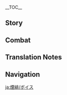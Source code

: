{{CharacterTabs}}
{{LanguageTabs}}
__TOC__
==Story==
{{VO/Story
|character           = Yanfei
|language            = ja
|name                = 煙緋

<!-- Hello -->
|vo_01_01_title      = 初めまして…
|vo_01_01_subtitle   = Hello
|vo_01_01_file       = VO_{language}{character} Hello.ogg
|vo_01_01_tx         = 私は煙緋、璃月港の法律家の頂点に立つ者だ。商事紛争、民事調停、刑事手続とあらゆる分野に精通している。私が担当すれば、解決できない案件などないぞ！私の連絡先は…どこに書こうか？紙切れではすぐに失くしてしまいそうだし、手に書けば消えてしまうかもしれない…おっ！お前の隣にいるちびっ子の服がちょうど良さそうだ。
|vo_01_01_rm         = Watashi wa Enhi. Riiywe-kou no houritsuka no chouten ni tatsu mono da. Shouji funsou, minjichoutei, keiji tetsudzuki to arayuru bun'ya ni seitsuu shite iru. Watashi ga tantou sureba, kaiketsu dekinai anken nado nai zo! Watashi no renrakusaki wa... Doko ni kakou ka? Kamikire de wa sugu ni nakushite shimaisou dashi, te ni kakeba kiete shimau ka mo shirenai... O'! Omae no tonari ni iru chibikko no fuku ga choudo yosasou da.

<!-- Chats -->
|vo_02_01_title      = 世間話・法律
|vo_02_01_subtitle   = Chat: The Law
|vo_02_01_file       = VO_{language}{character} Chat - The Law.ogg
|vo_02_01_tx         = 法は制約であり、道具でもある。<br>しっかりと頭に入れておけ！もし忘れたら、もう一回教えてやらなくもない。
|vo_02_01_rm         = Hou wa seiyaku de ari, dougu de mo aru.<br>Shikkari to atama ni irete oke! Moshi wasuretara, mou ikkai oshiete yaranaku mo nai.
|vo_02_02_title      = 世間話・仕事
|vo_02_02_subtitle   = Chat: Work
|vo_02_02_file       = VO_{language}{character} Chat - Work.ogg
|vo_02_02_tx         = 法と人の情は、時に衝突し、時に通じ合う。それぞれの利害を天秤にかけるのは、実に難しいことだ…
|vo_02_02_rm         = Hou to hito no jou wa, toki ni shoutotsu shi, toki ni tsuujiau. Sorezore no rigai wo tenbin ni kakeru no wa, jitsu ni muzukashii koto da...
|vo_02_03_title      = 世間話・読書
|vo_02_03_subtitle   = Chat: Reading
|vo_02_03_file       = VO_{language}{character} Chat - Reading.ogg
|vo_02_03_tx         = ふむ、こう言った事例もあるのか…かくも世は広大で、奇事に溢れるかな。
|vo_02_03_rm         = Fumu, kou itta jirei mo aru no ka... Kakumo yo wa koudai de, kiji ni afureru ka na.

<!-- Weather -->
|vo_03_01_title      = 雨の日…
|vo_03_01_subtitle   = When It Rains
|vo_03_01_file       = VO_{language}{character} When It Rains.ogg
|vo_03_01_tx         = また雨か！岩王帝君様、どうか御慈悲を。壁一面の法典が湿気ってしまう…
|vo_03_01_rm         = Mata ame ka! Gan'ou Teikun-sama, dou ka gojihi wo. Kabe ichimen no houten ga shikkette shimau...
|vo_03_02_title      = 雪の日…
|vo_03_02_subtitle   = When It Snows
|vo_03_02_file       = VO_{language}{character} When It Snows.ogg
|vo_03_02_tx         = はぁ…なんて最悪な天気なんだ…ひ、冷えるな…ハ、ハックション…
|vo_03_02_rm         = Haa... Nante saiaku-na tenki nan da... Hi, hieru-na... Ha, hakkushon...
|vo_03_03_title      = 晴れの日…
|vo_03_03_subtitle   = When the Sun Is Out
|vo_03_03_file       = VO_{language}{character} When the Sun Is Out.ogg
|vo_03_03_tx         = 天気の良いうちに条文でも暗記するか。えーっと、『璃月商典』第27章第6条第1項は…何だったか…この私が忘れるなんて…いかん、しっかりしないと…
|vo_03_03_rm         = Tenki no ii uchi ni joubun de mo anki suru ka. Eetto, "Riiywe Shouten" dai-nijuu-nana-shou dai-roku-jou dai-ikkou wa... Nan datta ka... Kono watashi ga wasureru nante... Ikan, shikkari shinai to...

<!-- Greetings -->
|vo_04_01_title      = おはよう…
|vo_04_01_subtitle   = Good Morning
|vo_04_01_file       = VO_{language}{character} Good Morning.ogg
|vo_04_01_tx         = 朝は債務に関する案件で外へ行き、それから午前中のうちに先週相談しに来た顧客へ返事をして…さて！勤務開始だ！
|vo_04_01_rm         = Asa wa saimu ni kansuru anken de soto he yuki, sore kara gozenchuu no uchi ni senshuu soudanshi ni kita kokyaku he henji wo shite... Sate! Kinmu kaishi da!
|vo_04_02_title      = こんにちは…
|vo_04_02_subtitle   = Good Afternoon
|vo_04_02_file       = VO_{language}{character} Good Afternoon.ogg
|vo_04_02_tx         = はぁ…少し眠いな…よし、討論でもして目を覚まそう！議題は「北国銀行の開設によって、璃月経済への影響は利と害どちらが大きいか」…うむ、これにしよう。どちらの立場で論ずるかは、お前が選ぶといい。
|vo_04_02_rm         = Haa... Sukoshi nemui na... Yoshi, touran de mo shite me wo samasou! Gidai wa "Kitakuni Ginkou no kaisetsu ni yotte, Riiywe keizai he no eikyou wa ri to gai dochira ga ookii ka" ...Umu, kore ni shiyou. Dochira no tachiba de ronzuru ka wa, omae ga erabu to ii.
|vo_04_03_title      = こんばんは…
|vo_04_03_subtitle   = Good Evening
|vo_04_03_file       = VO_{language}{character} Good Evening.ogg
|vo_04_03_tx         = 夜市？うーん…家で書類の整理をしようと考えていたが、お前がそんなに行きたいのなら付き合ってやらなくもない。そうだ、お前に一ついいことを教えよう。一部の店の商品は、鮮度が落ちると売れなくなるものがある。鮮度が落ちることで損失を被るようなお店は、夜になると割引が効くようになるんだ。<br>値段交渉は私に任せてくれ、お釣りは…私の報酬ってことで、どうだろう？
|vo_04_03_rm         = Yoichi? Uun... Ie de shorui no seiri wo shiyou to kangaete ita ga, omae ga sonna ni ikitai no nara tsukiatte yaranaku mo nai. Sou da, omae ni hitotsu ii koto wo oshieyou. Ichibu no mise no shouhin wa, sendo ga ochiru to urenaku naru mono ga aru. Sendo ga ochiru koto de sonshitsu wo koumuru you-na omise wa, yoru ni naru to waribiki ga kiku you ni naru nda.<br>Nedan kousho wa watashi ni makasete kure, otsuri wa... Watashi no houshuu tte koto de, dou darou?
|vo_04_04_title      = おやすみ…
|vo_04_04_subtitle   = Good Night
|vo_04_04_file       = VO_{language}{character} Good Night.ogg
|vo_04_04_tx         = なかなか眠れない？なら、璃月の法律がどのように変遷してきたか、その歴史をお前に聞かせてやろう！私の友人でこれに20分以上耐えられた者はいな…えっ、もっと早く眠りたい？ならば、法典の暗唱がいい！明日になったら、何条まで聞いたか教えてもらうからね。じゃあ、始めるぞ…
|vo_04_04_rm         = Nakanaka nemurenai? Nara, Riiywe no houritsu ga dono you ni hensen shite kita ka, sono rekishi wo omae ni kikasete yarou! Watashi no yuujin de kore ni nijuubun ijou taerareta mono wa ina... E', motto hayaku nemuritai? Naraba, houten no anshou ga ii! Asu ni nattara, nanjou made kiita ka oshiete morau kara ne. Jaa, hajimeru zo...

<!-- About Character -->
|vo_05_01_title      = 煙緋自身について・威圧感
|vo_05_01_subtitle   = About {character}: Atmosphere
|vo_05_01_file       = VO_{language}{character} About {character} - Atmosphere.ogg
|vo_05_01_tx         = 私が書類を読んでいる時の威圧感が凄い？ほう…お前の目にはそのように映っているのか。それはあくまで仕事状態の私だ。私には2つの状態がある。1つが通常時、もう1つが仕事時だ。これをカチッと切り替えることで、仕事の効率が段違いに上がる。お前にはこういうのないのか？
|vo_05_01_rm         = Watashi ga shorui wo yonde iru toki no iatsukan ga sugoi? Hou... Omae no me ni wa sono you ni utsutte iru no ka. Sore wa aku made shigoto joutai no watashi da. Watashi ni wa futatsu no joutai ga aru. Hitotsu ga tsuujouji, mou hitotsu ga shigotoji da. Kore wo kachi' to kirikaeru koto de, shigoto no kouritsu ga danchigai ni agaru. Omae ni wa kou iu no nai no ka?
|vo_05_02_title      = 煙緋自身について・弱み
|vo_05_02_subtitle   = About {character}: Weakness
|vo_05_02_friendship = 4
|vo_05_02_file       = VO_{language}{character} About {character} - Weakness.ogg
|vo_05_02_tx         = 私は民事訴訟が一番苦手なんだ…離婚だの、親権だの…この類の訴訟は理性や論理では解決しづらい。当事者にはなるべく根気強く接しているが、話の通じない者もいる…はぁ、自分のことを「万事精通」と称してはいるが、私に万事を解決できるほどの力があるのなら、やはり皆には仲良く暮らしてもらいたい。そして、こういった案件が減ってほしいと思うよ。
|vo_05_02_rm         = Watashi wa minjisoshou ga ichiban nigate nanda... Rikon da no, shinken da no... Kono tagui no soshou wa risei ya ronri de wa kaiketsu shidzurai. Toujisha ni wa naru beku konki-dzuyoku sesshite iru ga, hanashi no tsuujinai mono mo iru... Haa, jibun no koto wo "banji seitsuu" to shou shite wa iru ga, watashi ni banji wo kaiketsu dekiru hodo no chikara ga aru no nara, yahari minna ni wa nakayoku kurashite moraitai. Soshite, kou itta anken ga hette hoshii to omou yo.

<!-- About Us -->
|vo_06_01_title      = 価格設定について…
|vo_06_01_subtitle   = About Us: Rates
|vo_06_01_file       = VO_{language}{character} About Us - Rates.ogg
|vo_06_01_tx         = 私をお前の顧問に？いいぞ、法律の解説は一条ごとに6000モラ、法律に関する意見を聞きたい場合は2時間につき18万モラ、商事案件は一案件につき最低71万モラからだ。詳しい見積りと歩合は状況による。どうだ？なかなかお得だろう？
|vo_06_01_rm         = Watashi wo omae no komon ni? Ii zo, houritsu no kaisetsu wa ichijou goto ni rokusen Mora, houritsu ni kansuru iken wo kikitai baai wa nijikan ni tsuki juuhachiman Mora, shouji anken wa ichi anken ni tsuki saitei nanajuuichiman Mora kara da. Kuwashii mitsumori to buai wa joukyou ni yoru. Dou da? Nakanaka otoku darou?
|vo_06_02_title      = 関係について…
|vo_06_02_subtitle   = About Us: Relationships
|vo_06_02_friendship = 6
|vo_06_02_file       = VO_{language}{character} About Us - Relationships.ogg
|vo_06_02_tx         = お前のように世界を旅する者は、面倒事によく巻き込まれるだろう。それを回避する最善の策が、法を知る者を同行させることだ。この煙緋、精通しているのは璃月の法律だけではないぞ…いや、確かにフォンテーヌの法はなかなかに難解だが、この明晰な頭脳をもってすれば熟知することも容易いこと！とにかく…とにかくだ！私が頼りになるのは絶対に間違いないからな！
|vo_06_02_rm         = Omae no you ni sekai wo tabi suru mono wa, mendougoto ni yoku makikomareru darou. Sore wo kaihi suru saizen no saku ga, hou wo shiru mono wo doukou saseru koto da. Kono Enhi, seitsuu shite iru no wa Riiywe no houritsu dake de wa nai zo... Iya, tashika ni Fonteenu no hou wa nakanaka ni nankai da ga, kono meiseki-na zunou wo motte sureba jukuchi suru koto mo tayasui koto! Tonikaku... Tonikaku da! Watashi ga tayori ni naru no wa zettai ni machigainai kara na!

<!-- Miscellaneous I -->
|vo_07_01_title      = 「神の目」について…
|vo_07_01_subtitle   = About the Vision
|vo_07_01_friendship = 4
|vo_07_01_file       = VO_{language}{character} About the Vision.ogg
|vo_07_01_tx         = 「神の目」は強い願望により生まれる。理想を抱く私がこれを持っているのも当然のこと。なぜなら私は&mdash;&mdash;皆が従順に、法律を遵守して欲しいと強く願っているからな！もし傍若無人に好き勝手するヤツがいたら、ふふん、法の裁きを受けさせてやろう！
|vo_07_01_rm         = "Kami no Me" wa tsuyoi ganbou ni yori umareru. Risou wo idaku watashi ga kore wo motte iru no mo touzen no koto. Naze nara watashi wa{{lmdash}} minna ga juujun ni, houritsu wo junshu shite hoshii to tsuyoku negatte iru kara na! Moshi boujakubujin ni suki katte suru yatsu ga itara, fufun, hou no sabaki wo ukesasete yarou!
|vo_07_02_title      = シェアしたいこと・竿秤
|vo_07_02_subtitle   = Something to Share: Balance
|vo_07_02_friendship = 4
|vo_07_02_file       = VO_{language}{character} Something to Share - Balance.ogg
|vo_07_02_tx         = この竿秤はお父様がくれた宝物で、万物の「価値」を量ることができるものだ。普段はモラを分銅代わりにしている。けど、これは「その物」の最初の価値しか量れない。例えば千年前、璃月の至るところに琉璃百合は咲いていた、そのため決して珍しい花ではなかった。その後、琉璃百合の数が減少していき、それにつれて値段も上がっていった…だが、この竿秤が示す「価値」は…変わらず「安い」まま。<br>つまるところ、この竿秤は多くの場合において役に立たない…何？量りたいものがあるのか？ああ…確かにそこのちびっ子を量ってみるのは面白そうだ。
|vo_07_02_rm         = Kono saobakari wa otou-sama ga kureta takaramono de, banbutsu no "kachi" wo hakaru koto ga dekiru no da. Fudan wa Mora wo bundou kawari ni shite iru. Kedo, kore wa "sono mono" no saisho no kachi shika hakarenai. Tatoeba sennen mae, Riiywe no itaru tokoro ni Ruri Yuri wa saite ita, sono tame kesshite mezurashii hana de wa nakatta. Sono ato, Ruri Yuri no suu ga genshou shite iki, sore ni tsurete nedan mo agatte itta... Da ga, kono saobakari ga shimesu "kachi" wa... Kawarazu "yasui" mama.<br>Tsumaru tokoro, kono saobakari wa ooku no baai ni oite yaku ni tatanai... Nani? Hakaritai mono ga aru no ka? Aa... Tashika ni soko no chibikko wo hakatte miru no wa omoshirosou da.
|vo_07_03_title      = シェアしたいこと・法律
|vo_07_03_subtitle   = Something to Share: The Rule of Law
|vo_07_03_friendship = 4
|vo_07_03_file       = VO_{language}{character} Something to Share - The Rule of Law.ogg
|vo_07_03_tx         = 私が編み出した技「炎食いの刑」は、古書『璃月会典律例集』に記されている「岩食いの刑」を基にしている。岩王帝君は契約の神、契約は約束とも言える。これが何を意味するかわかるか？ふふっ、璃月は古来より契約を重んじる城だったってことだよ！
|vo_07_03_rm         = Watashi ga amidashita waza "honoo gui no kei" wa, kosho "Riiywe Kaitenritsu Reishuu" ni shirusarete iru "iwa kui no kei" wo moto ni shite iru. Gan'ou Teikun wa keiyaku no kami, keiyaku wa yakusoku to mo ieru. Kore ga nani wo imi suru ka wakaru ka? Fufu', Riiywe wa korai yori keiyaku wo omonjiru shiro datta tte koto da yo!
|vo_07_04_title      = 興味のあること…
|vo_07_04_subtitle   = Interesting Things
|vo_07_04_file       = VO_{language}{character} Interesting Things.ogg
|vo_07_04_tx         = 『璃月風物誌』の中に、とある水生の馬尾について書いてある&mdash;&mdash;「独り荻花洲の岸に座り、色は霞のようで、薬用になる」と。それを細かく砕いて墨へ入れることで、その墨は水に強くなるそうだ。だが残念なことに、荻花洲に何百回と足を運び、紫の馬尾をその都度摘んではいるが、書物に書かれた馬尾は未だ見つけたことがない。
|vo_07_04_rm         = "Riiywe Fuubutsushi" no naka ni, to aru suisei no Babi ni tsuite kaite aru{{lmdash}} "Hitori Tekika-shuu no kishi ni suwari, iro wa kasumi no you de, yakuyou ni naru" to. Sore wo komakaku kudaite sumi he ireru koto de, sono sumi wa mizu ni tsuyoku ni naru sou da. Da ga zannen-na koto ni, Tekika-shuu ni nanbyakkai to ashi wo hakobi, murasaki no Babi wo sono tsudo tsunde wa iru ga, shomotsu ni kakareta babi wa imada mitsuketa koto ga nai.

<!-- About Others -->
|vo_08_01_title      = 七七について…
|vo_08_01_subtitle   = About [[Qiqi]]
|vo_08_01_friendship = 4
|vo_08_01_file       = VO_{language}{character} About Qiqi.ogg
|vo_08_01_tx         = あの薬採りの娘、自分にある掟を定めていると聞いた。か弱く見えるが、己を律するあの者は大事を成す器の持ち主だろう…<br>ああ、後生恐るべし、あの者に対しては、私も感服せざるを得ないな。
|vo_08_01_rm         = Ano kusuri tori no musume, jibun ni aru okite wo sadamete iru to kiita. Kayowaku mieru ga, onore wo rissuru ano mono wa daiji wo nasu utsuwa no mochinushi darou...<br>Aa, kousei osoru beshi, ano mono ni taishite wa, watashi mo kanpuku sezaru wo enai na.
|vo_08_02_title      = 甘雨について…
|vo_08_02_subtitle   = About [[Ganyu]]
|vo_08_02_friendship = 4
|vo_08_02_file       = VO_{language}{character} About Ganyu.ogg
|vo_08_02_tx         = 甘雨先輩は心の優しいお方だ。だが多忙で、昼寝以外の時間はすべて書類の処理に奪われている。私も仕事はするが、楽しくやれている。私の選んだ仕事は先輩よりもずっと楽なものなのだろう。
|vo_08_02_rm         = Kan'u-senpai wa kokoro no yasashii o-kata da. Da ga tabou de, hirune igai no jikan wa subete shorui no shori ni ubawarete iru. Watashi mo shigoto wa suru ga, tanoshiku yarete iru. Watashi no eranda shigoto wa senpai yori mo zutto raku-na mono na no darou.
|vo_08_03_title      = 行秋について…
|vo_08_03_subtitle   = About [[Xingqiu]]
|vo_08_03_friendship = 4
|vo_08_03_file       = VO_{language}{character} About Xingqiu.ogg
|vo_08_03_tx         = 飛雲商会は私の得意先だ。あの家の者は皆、極めて慎重に事を進める。私に相談事がある時は、いつも当主様自ら話し合いに参加するからな。ああ、そういえば前回、たまたまご子息の行秋にも会ったよ。若いのに私の考えについてこれた上、なかなかに弁も立つ。ふむ、大したものだ。
|vo_08_03_rm         = Hi'un Shoukai wa watashi no tokuisaki da. Ano ie no mono wa mina, kiwamete shinchou ni koto wo susumeru. Watashi ni soudangoto ga aru toki wa, itsumo toushu-sama mizukara hanashiai ni sanka suru kara na. Aa, sou ieba zenkai, tamatama go-shisoku no Yukuaki ni mo atta yo. Wakai no ni watashi no kangae ni tsuite koreta ue, nakanaka ni ben mo tatsu. Fumu, taishita mono da.
|vo_08_04_title      = 胡桃について…
|vo_08_04_subtitle   = About [[Hu Tao]]
|vo_08_04_friendship = 4
|vo_08_04_file       = VO_{language}{character} About Hu Tao.ogg
|vo_08_04_tx         = 「往生堂」の堂主か？あぁ…相当の変わり者で、葬儀屋の悪い癖が身に染みついてしまっていると、周りの者は言っているな。だが、それは間違っている。「往生堂」は実に真っ当な生業であり、商売としても正しく成り立っている。仕事は仕事だ。上も下もなく、吉凶で判別できるものではない。<br>ただあの堂主様だが、あまり私のところには来ないんだよな、うーん…
|vo_08_04_rm         = "Oujou-dou" no doushu ka? Aa... Soutou no kawarimono de, sougiya no warui kuse ga mi ni shimitsuite shimatte iru to, mawari no mono wa itte iru na. Da ga, sore wa machigatte iru. "Oujou-dou" wa jitsu ni mattou-na nariwai de ari, shoubai to shite mo tadashiku naritatte iru. Shigoto wa shigoto da. Ue mo shita mo naku, kikkyou de hanbetsu dekiru mono de wa nai.<br>Tada ano doushu-sama da ga, amari watashi no tokoro ni wa konainda yo na, uun...
|vo_08_05_title      = 鍾離について…
|vo_08_05_subtitle   = About [[Zhongli]]
|vo_08_05_friendship = 4
|vo_08_05_file       = VO_{language}{character} About Zhongli.ogg
|vo_08_05_tx         = 鍾離先生は博識な方だよ。歩く図書館といっても過言ではない。私は一目であの方が只者じゃないと見抜いた。あの類の人間は面倒事を恐れることなく、何があっても私の助けを借りることはない。つまり、彼は決して私の顧客にはなり得ないってことだ。<br>けど、何故か彼には、妙な感覚を覚える。どこか懐かしい気がするんだ…ただそれをお父様に聞いても、口ごもり誤魔化される始末…うーん、おかしい…お父様、絶対に何かを隠している。でも、問題ない。この謎は自分で突き止めてみせるから…
|vo_08_05_rm         = Shouri-sensei wa hakushiki-na kata da yo. Aruku toshokan to itte mo kagon de wa nai. Watashi wa hitome de ano kata ga tadamono ja nai to minuita. Ano tagui no ningen wa mendougoto wo osoreru koto naku, nani ga atte mo watashi no tasuke wo kariru koto wa nai. Tsumari, kare wa kesshite watashi no kokyaku ni wa narienai tte koto da.<br>Kedo, naze ka kare ni wa, myou-na kankaku wo oboeru. Doko ka natsukashii ki ga surunda... Tada sore wo otou-sama ni kiite mo, kuchigomori gomakasareru shimatsu... Uun, okashii... Otou-sama, zettai ni nani ka wo kakushite iru. De mo, mondai nai. Kono nazo wa jibun de tsukitomete miseru kara...
|vo_08_06_title      = 凝光について…
|vo_08_06_subtitle   = About [[Ningguang]]
|vo_08_06_friendship = 4
|vo_08_06_file       = VO_{language}{character} About Ningguang.ogg
|vo_08_06_tx         = お前も「天権」の凝光殿を知っているの？彼女は法律を管理し、法典に記された内容を改訂する者だ。毎回、尋常じゃない量の内容を修正している。この前なんか、法典に3つも新しい法令を追加した上に、121条の注釈も修正した。それに典型的な判例もいくつか追加していたな…まったく、それらを暗記する身にもなってほしい…<br>ふん、でも彼女は所詮、商業界隈の出身。法律にこと関しては私が負けるわけがない。待ってろ、これを全部暗記したら、今まで以上に仕事に励んでやるから…
|vo_08_06_rm         = Omae mo "Tenchuen" no Gyoukou-dono wo shitte iru no? Kanojo wa houritsu wo kanrishi, houten ni shirusareta naiyou wo kaitei suru mono da. Maikai, jinjou ja nai ryou no naiyou wo shuusei shite iru. Kono mae nanka, houten ni mittsu mo atarashii hourei wo tsuika shita ue ni, hyakunijuuichi-jou no chuushaku mo shuusei shita. Sore ni tenkeiteki-na hanrei mo ikutsu ka tsuika shite ita na... Mattaku, sorera wo anki suru mi ni mo natte hoshii...<br>Fun, de mo kanojo wa shosen, shougyoukaiwai no shusshin. Houritsu ni koto kanshite wa watashi ga makeru wake ga nai. Mattero, kore wo zenbu anki shitara, ima made ijou ni shigoto ni hagende yaru kara...
|vo_08_07_title      = 刻晴について…
|vo_08_07_subtitle   = About [[Keqing]]
|vo_08_07_friendship = 4
|vo_08_07_file       = VO_{language}{character} About Keqing.ogg
|vo_08_07_tx         = 「玉衡」は、法律が関わるような分野に首を突っ込んでこなくて助かる。刻晴殿の手腕であれば、下手すると私の仕事を奪われかねない。いや…そうとも限らないか。なにせ刻晴殿の歯に衣着せぬ物言いは、人の恨みを買いやすい。ならば、私が助手となり補佐を…待った、なぜ私が助手になろうとしている？何か困るようなことがあったら、彼女から私に相談しにくればいいだけだったな。
|vo_08_07_rm         = "Yuuhen" wa, houritsu ga kakawaru you-na bun'ya ni kubi wo tsukkonde konakute tasukaru. Kokusei-dono no shuwan de areba, heta suru to watashi no shigoto wo ubawarekanenai. Iya... Sou to mo kagiranai ka. Nanise Kokusei-dono no ha ni kinu kisenu monoii wa, hito no urami wo kaiyasui. Naraba, watashi ga joshu to nari hosa wo... Matta, naze watashi ga joshu ni narou to shite iru? Nani ka komaru you-na koto ga attara, kanojo kara watashi ni soudan shi ni kureba ii dake datta na.
|vo_08_08_title      = エウルアについて…
|vo_08_08_subtitle   = About [[Eula]]
|vo_08_08_friendship = 4
|vo_08_08_file       = VO_{language}{character} About Eula.ogg
|vo_08_08_tx         = 昔、エウルアに救われたことがあるんだ。それ以来、手紙でやりとりをしている。彼女は騎士団の条文を熟知しているのだが、決してそれに囚われない。むしろ、それを逆手に取って様々な問題を解決しているんだ…私に通ずるところがあるからか、彼女とは気の許せる仲になったよ。だが、あの気さくさは私には真似できない。なにせ、私たちの職務は、全く異なるものだからな。
|vo_08_08_rm         = Mukashi, Eurua ni sukuwareta koto ga arunda. Sore irai, tegami de yaritori wo shite iru. Kanojo wa Kishi-dan no joubun wo jukuchi shite iru no da ga, kesshite sore ni torawarenai. Mushiro, sore wo sakate ni totte samazama-na mondai wo kaiketsu shite irunda... Watashi ni tsuuzuru tokoro ga aru kara ka, kanojo to wa ki no yuruseru naka ni natta yo. Da ga, ano kisaku-sa wa watashi ni wa mane dekinai. Nani se, watashi-tachi no shokumu wa, mattaku kotonaru mono da kara na.
|vo_08_09_title      = 夜蘭について…
|vo_08_09_subtitle   = About [[Yelan]]
|vo_08_09_friendship = 4
|vo_08_09_file       = VO_{language}{character} About Yelan.ogg
|vo_08_09_tx         = 夜蘭さんは総務司の役員だ。以前、粉飾決算にまつわる厄介な案件を解決してくれて、その際に食事に誘ったこともある。ただ…彼女と話す時、どうも心が見透かされているような気がする…ふむ、この先、彼女のことは敵に回さないほうがよさそうだ…
|vo_08_09_rm         = Yeran-san wa Soumu-shi no yakuin da. Izen, funshokukessan ni matsuwaru yakkai-na anken wo kaiketsu shite kurete, sono sai ni shokuji ni sasotta koto mo aru. Tada... Kanojo to hanasu toki, doumo kokoro ga misukasarete iru you-na ki ga suru... Fumu, kono saki, kanojo no koto wa teki ni mawasanai hou ga yosasou da...
|vo_08_10_title      = 久岐忍について…
|vo_08_10_subtitle   = About [[Kuki Shinobu]]
|vo_08_10_friendship = 4
|vo_08_10_file       = VO_{language}{character} About Kuki Shinobu.ogg
|vo_08_10_tx         = 忍さん？ああ、彼女なら覚えている。法律を習うために、璃月に留学しに来た稲妻人だろう。彼女は実習を終えるため、わざわざ私のところに案件の相談をしに来ることもあった。相談が終わるたび、いつもお辞儀したり、礼を言ったりして、私も少し恥ずかしくなったよ…あの時、私は思ったんだ、彼女ならきっと、立派な法律家になると。そういえば、稲妻が鎖国し始めたのは彼女の卒業の前後だったな。帰国した後、うまくやっているだろうか…
|vo_08_10_rm         = Shinobu-san? Aa, kanojo nara oboete iru. Houritsu wo narau tame ni, Riiywe ni ryuugaku shi ni kita Inazumajin darou. Kanojo wa jisshuu wo oeru tame, wazawaza watashi no tokoro ni anken no soudan wo shi ni kuru koto mo atta. Soudan ga owaru tabi, itsumo ojigi shitari, rei wo ittari shite, watashi mo sukoshi hazukashiku natta yo... Ano toki, watashi wa omottanda, kanojo nara kitto, rippa-na houritsuka ni naru to. Sou ieba, Inazuma ga sakoku shihajimeta no wa kanojo no sotsugyou no zengo datta na. Kikoku shita ato, umaku yatte iru darou ka...

<!-- More About Character -->
|vo_09_01_title      = 煙緋を知る・1
|vo_09_01_subtitle   = More About {character}: I
|vo_09_01_file       = VO_{language}{character} More About {character} - 01.ogg
|vo_09_01_tx         = お客様？どうぞ、はい、私の名刺だ。今日は外に出るのが難しいんで、もし相手がいるような案件なら当事者を連れてきてもらえるだろうか？あと相談料の目安も出そう、少し待っててく…えっ？ただ話がしたいだけ？<br>それなら…うん、無料でいい。仲良しでもない法律家のところにきて、「お話」がしたいだなんて、お前は変わり者だな。
|vo_09_01_rm         = O-kyaku-sama? Douzo, hai, watashi no meishi da. Kyou wa soto ni deru no ga muzukashii nde, moshi aite ga iru you-na anken nara toujisha wo tsurete kite moraeru darou ka? Ato soudanryou no meyasu mo dasou, sukoshi matte teku... E'? Tada hanashi ga shitai dake?<br>Sore nara... Un, muryou de ii. Nakayoshi de mo nai houritsuka no tokoro ni kite, "o-hanashi" ga shitai da nante, omae wa kawari mono da na.
|vo_09_02_title      = 煙緋を知る・2
|vo_09_02_subtitle   = More About {character}: II
|vo_09_02_friendship = 3
|vo_09_02_file       = VO_{language}{character} More About {character} - 02.ogg
|vo_09_02_tx         = 頭の上にある鹿角？ああ、私のお父様は仙人なんだ、だから、私にも半分仙人の血が流れていてな。とは言うものの、私は璃月が国として安定した後の生まれだ。だから、帝君とは契約を結んでいない。当然、仙人としての責務を果たさなくても良いし、好きな暮らしができる。この生活には結構満足しているんだ、ふふ。
|vo_09_02_rm         = Atama no ue ni aru kadzuno? Aa, watashi no otou-sama wa sennin nanda, da kara, watashi ni mo hanbun sennin no chi ga nagarete ite na. To wa iu mono no, watashi wa Riiywe ga kuni to shite antei shita ato no umare da. Da kara, Teikun to wa keiyaku wo musunde inai. Touzen, sennin to shite no sekimu wo hatasanakute mo ii shi, suki-na kurashi ga dekiru. Kono seikatsu ni wa kekkou manzoku shite iru nda, fufu.
|vo_09_03_title      = 煙緋を知る・3
|vo_09_03_subtitle   = More About {character}: III
|vo_09_03_friendship = 4
|vo_09_03_file       = VO_{language}{character} More About {character} - 03.ogg
|vo_09_03_tx         = 一生を縛られるような厳しい契約は…お父様としか結んでいない。…といっても「お前は楽しく生きるんだ」みたいな内容の契約なんだがな。うちのお父様はそういう人なんだ。でも私は、お父様のそんなところが誇らしい。もしあの時「いくら辛酸をなめようとも、出世するんだ」とかいう契約を結ばれそうになっていたら、私は逃げ出していただろうな！
|vo_09_03_rm         = Isshou wo shibarareru you-na kibishii keiyaku wa... Otou-sama to shika musunde inai. ...To itte mo "omae wa tanoshiku ikiru nda" mitai-na naiyou no keiyaku nanda ga na. Uchi no otou-sama wa sou iu hito nan da. De mo watashi wa, otou-sama no sonna tokoro ga hokorashii. Moshi ano toki "ikura shinsan wo nameyou to mo, shusse suru nda" to ka iu keiyaku wo musubaresou ni natte itara, watashi wa nigedashite ita darou na!
|vo_09_04_title      = 煙緋を知る・4
|vo_09_04_subtitle   = More About {character}: IV
|vo_09_04_friendship = 5
|vo_09_04_file       = VO_{language}{character} More About {character} - 04.ogg
|vo_09_04_tx         = たまに、私の担当する商事紛争が丸く収まらないことがある。そうなると相手側は膨大な賠償金を支払うことになるか、またはそれ以上の代価を支払う…けどこれは、「契約」を破った者が受けるべき当然の報いなんだ。私のことを恐ろしい人物だと流布する輩や、私を煙たがる者もいるが、こういった者たちに弁明するつもりは毛頭ない。ただ、それでも私は璃月港に住む人々のために働いていることだけは分かってほしい！<br>なぜなら、諍いとは契約破棄から始まるものであり、それを破る者にはそれ相応の罰を科して、二度と道義を踏みにじることがないようしなくてはならないからだ。皆に「契約」の重要性を教えるのも、私の仕事の一環だと考えている。
|vo_09_04_rm         = Tama ni, watashi no tantou suru shouji funsou ga maruku osamaranai koto ga aru. Sou naru to aitegawa wa boudai-na baishoukin wo shiharau koto ni naru ka, mata wa sore ijou no daika wo shiharau... Kedo kore wa, "keiyaku" wo yabutta mono ga ukeru beki touzen no mukui nanda. Watashi no koto wo osoroshii jinbutsu da to rufu suru yakara ya, watashi wo kemutagaru mono mo iru ga, kou itta mono-tachi ni benmei suru tsumori wa moutou nai. Tada, soredemo watashi wa Riiywe-kou ni sumu hitobito no tame ni hataraite iru koto dake wa wakatte hoshii!<br>Naze nara, isakai to wa keiyaku haki kara hajimaru mono de ari, sore wo yaburu mono ni wa sore souou no batsu wo kashite, nido to dougi wo fuminijiru koto ga nai you shinakute wa naranai kara da. Mina ni "keiyaku" no juuyousei wo oshieru no mo, watashi no shigoto no ikkan da to kangaete iru.
|vo_09_05_title      = 煙緋を知る・5
|vo_09_05_subtitle   = More About {character}: V
|vo_09_05_friendship = 6
|vo_09_05_file       = VO_{language}{character} More About {character} - 05.ogg
|vo_09_05_tx         = 私は悠々自適に過ごせてる、そう思うんだ。ほら、事業は軌道に乗ってるし、衣食も自由。どこに行こうと咎める人はいないし、弁論も得意。それに「楽しい生き方」っていうのは、法律で定まっていないものだろう。<br>個人的には…面白い人や面白い出来事に遭遇できて、次に進む道が分かれていたら、それで十分楽しい。だから、お前は私にとって楽しみを生み出す源だ。<br>ああ…でも、どんな生活を過ごすにせよ、法は遵守すべきものであることを忘れてはいけない。法を蔑ろにした時、この世界はすぐにでも崩壊してしまうからな。
|vo_09_05_rm         = Watashi wa yuuyuujiteki ni sugoseteru, sou omou nda. Hora, jigyou wa kidou ni notteru shi, ishoku mo jiyuu. Doko ni ikou to togameru hito wa inai shi, benron mo tokui. Sore ni "tanoshii ikikata" tte iu no wa, houritsu de sadamatte inai mono darou.<br>Kojinteki ni wa... Omoshiroi hito ya omoshiroi dekigoto ni souguu dekite, tsugi ni susumu michi ga wakarete itara, sore de juubun tanoshii. Da kara, omae wa watashi ni totte tanoshimi wo umidasu minamoto da.<br>Aa... De mo, donna seikatsu wo sugosu ni seyo, hou wa junshu subeki mono de aru koto wo wasurete wa ikenai. Hou wo naigashiro ni shita toki, kono sekai wa sugu ni de mo houkai shite shimau kara na.

<!-- Miscellaneous II -->
|vo_10_01_title      = 煙緋の趣味…
|vo_10_01_subtitle   = {character}'s Hobbies
|vo_10_01_file       = VO_{language}{character} Hobbies.ogg
|vo_10_01_tx         = 私の趣味は読書と鑑定だ。読書は知識量を増やし、鑑定は見る目を鍛える。だから、どんな書物だろうと読みあさり、価値に関わらず鑑定をする。信じないなら、何でもいいから物を持ってきてみるといい。市場に流通している物ならば、ほぼ正確に鑑定できる。…よし、では、この石を見てみるか…うん、間違いない、これは600モラだ。
|vo_10_01_rm         = Watashi no shumi wa dokusho to kantei da. Dokusho wa chishikiryou wo fuyashi, kantei wa mirume wo kitaeru. Da kara, donna shomotsu darou to yomiasari, kachi ni kakawarazu kantei wo suru. Shinjinai nara, nan de mo ii kara mono wo motte kite miru to ii. Shijou ni ryuutsuu shite iru mono naraba, hobo seikaku ni kantei dekiru. ...Yoshi, de wa, kono ishi wo mite miru ka... Un, machigainai, kore wa roppyaku Mora da.
|vo_10_02_title      = 煙緋の悩み…
|vo_10_02_subtitle   = {character}'s Troubles
|vo_10_02_file       = VO_{language}{character} Troubles.ogg
|vo_10_02_tx         = 和記庁の友人によく釣りに誘われるんだが、切磋琢磨という割には、皆その手腕を見せつけたい気持ちが見え見えでね。そういった人たちに勝つ方法は百通り以上あるんだが、いつも仕事で世話になっているから負かすのも忍びなくて…だから、いつも演技をするんだ、それでわざと負けてやってるってわけ…うん？なんだその目は。まさか、私の話を疑っているのか！？
|vo_10_02_rm         = Wakichou no yuujin ni yoku tsuri ni sasowarerunda ga, sessatakuma to iu wari ni wa, mina sono shuwan wo misetsuketai kimochi ga miemie de ne. Sou itta hito-tachi ni katsu houritsu wa hyaku-toori ijou arunda ga, itsumo shigoto de sewa ni natte iru kara makasu no mo shinobi nakute... Da kara, itsumo engi wo surunda, sore de waza to makete yatteru tte wake... Un? Nan da sono me wa. Masaka, watashi no hanashi wo utagatte iru no ka!?
|vo_10_03_title      = 好きな食べ物…
|vo_10_03_subtitle   = Favorite Food
|vo_10_03_file       = VO_{language}{character} Favorite Food.ogg
|vo_10_03_tx         = おおっ！その手の話題を振られたら、好物を紹介せざるを得ないな！豆腐だ、豆腐。こればかりは絶対に外せない！あっさりとした味わいと、柔らか～～い食感を楽しめる。さらに栄養も豊富なんだ。どのような汁物にも合う。そして重要なのが、一年を通していつでも食べられる点だ！最高になれずとも、完璧を求める、豆腐料理こそまさに私の欲する味だよ。
|vo_10_03_rm         = Oo'! Sono te no wadai wo furaretara, koubutsu wo shoukai sezaru wo enai na! Toufu da, toufu. Kore bakari wa zettai ni hazusenai! Assari to shita ajiwai to, yawaraka~~i shokkan wo tanoshimeru. Sara ni eiyou mo houfu nanda. Dono you-na shirumono ni mo au. Soshite juuyou na no ga, ichinen wo tooshite itsudemo taberareru ten da! Saikou ni narezu to mo, kanpeki wo motomeru, toufu ryouri koso masa ni watashi no hossuru aji da yo.
|vo_10_04_title      = 嫌いな食べ物…
|vo_10_04_subtitle   = Least Favorite Food
|vo_10_04_file       = VO_{language}{character} Least Favorite Food.ogg
|vo_10_04_tx         = 冷たい料理は…あんまり食べないな。昔、夜遅く家に帰ると、いつもお父様が灯りをつけたまま待っていてくれた。私が帰ってきたことに気づくと、お腹は空いてないかと聞き、「料理は熱々の方がいい」とよく言ってくれたのを覚えている。
|vo_10_04_rm         = Tsumetai ryouri wa... Anmari tabenai na. Mukashi, yoruosoku ie ni kaeru to, itsumo otou-sama ga akari wo tsuketa mama matte ite kureta. Watashi ga kaette kita koto ni kidzuku to, onaka wa suite nai ka to kiki, "ryouri wa atsuatsu no hou ga ii" to yoku itte kureta no wo oboete iru.

<!-- Receiving a Gift -->
|vo_11_01_title      = 贈り物を受け取る・1
|vo_11_01_subtitle   = Receiving a Gift: I
|vo_11_01_file       = VO_{language}{character} Receiving a Gift - 01.ogg
|vo_11_01_tx         = う～ん、悪くない味だ。どうやらお前も、「豆腐の法律」に詳しいようだな。
|vo_11_01_rm         = Uun, Warukunai aji da. Dou yara omae mo, "Toufu no Houritsu" ni kuwashii you da na.
|vo_11_02_title      = 贈り物を受け取る・2
|vo_11_02_subtitle   = Receiving a Gift: II
|vo_11_02_file       = VO_{language}{character} Receiving a Gift - 02.ogg
|vo_11_02_tx         = 璃月には「民は食を以て天と為す」ということわざがあるが、まさにその通りだな。
|vo_11_02_rm         = Riiywe ni wa "Tami wa shoku wo motte ten to nasu" to iu kotowaza ga aru ga, masa ni sono toori da na.
|vo_11_03_title      = 贈り物を受け取る・3
|vo_11_03_subtitle   = Receiving a Gift: III
|vo_11_03_file       = VO_{language}{character} Receiving a Gift - 03.ogg
|vo_11_03_tx         = …そうだ！少し温めてから食べるとしよう。
|vo_11_03_rm         = ...Sou da! Sukoshi atatamete kara taberu to shiyou.

<!-- Birthday -->
|vo_12_01_title      = 誕生日…
|vo_12_01_subtitle   = Birthday
|vo_12_01_file       = VO_{language}{character} Birthday.ogg
|vo_12_01_tx         = お誕生日おめでとう、これをやろう。各国の法律についてまとめた資料だ、お前はこれから色々なところを旅するつもりなんだろう？事前に他国の法律を知っておけば、何かと助けになるはずだ。<br>あぁ、いや、だからといって、そうすぐに覚える必要はないぞ。そんなことしたら…私が…お前の役に立てなくなるではないか。
|vo_12_01_rm         = Otanjoubi omedetou, kore wo yarou. Kakkoku no houritsu ni tsuite matometa shiryou da, omae wa kore kara iroiro-na tokoro wo tabi suru tsumori nan darou? Jizen ni takoku no houritsu wo shitte okeba, nani ka to tasuke ni naru hazu da.<br>Aa, iya, da kara to itte, sou sugu ni oboeru hitsuyou wa nai zo. Sonna koto shitara... Watashi ga... Omae no yaku ni tatenaku naru de wa nai ka.

<!-- Feelings About Ascension -->
|vo_13_01_title      = 突破した感想・起
|vo_13_01_subtitle   = Feelings About Ascension: Intro
|vo_13_01_ascension  = 1
|vo_13_01_file       = VO_{language}{character} Feelings About Ascension -  01.ogg
|vo_13_01_tx         = 「修古を期せず、常行に法らず」…この言葉は、私が片時も忘れてはならぬ教えだ。
|vo_13_01_rm         = "Shuuko wo kisezu, joukou ni nottorazu"... Kono kotoba, watashi ga katatoki mo wasurete wa naranu oshie da.
|vo_13_02_title      = 突破した感想・承
|vo_13_02_subtitle   = Feelings About Ascension: Building Up
|vo_13_02_ascension  = 2
|vo_13_02_file       = VO_{language}{character} Feelings About Ascension -  02.ogg
|vo_13_02_tx         = 守るべし「律」に遵ってこそ、すべてを紐解く「法」を得られる。
|vo_13_02_rm         = Mamoru beshi "ritsu" ni shitagatte koso, subete wo himotoku "hou" wo erareru.
|vo_13_03_title      = 突破した感想・転
|vo_13_03_subtitle   = Feelings About Ascension: Climax
|vo_13_03_ascension  = 4
|vo_13_03_file       = VO_{language}{character} Feelings About Ascension -  03.ogg
|vo_13_03_tx         = 法律を学ぶのは、論理的に話を進めるためであり、武芸を学ぶのは、論理の通じない者を相手にするためだ。いや、私のこれは武芸と言えるのだろうか…
|vo_13_03_rm         = Houritsu wo manabu no wa, ronriteki ni hanashi wo susumeru tame de ari, bugei wo manabu no wa, ronri no tsuuji nai mono wo aite ni suru tame da. Iya, watashi no kore wa bugei to ieru no darou ka...
|vo_13_04_title      = 突破した感想・結
|vo_13_04_subtitle   = Feelings About Ascension: Conclusion
|vo_13_04_ascension  = 6
|vo_13_04_file       = VO_{language}{character} Feelings About Ascension -  04.ogg
|vo_13_04_tx         = 今の私なら「文武両道」と言えるだろう！すべてはお前が一緒にいてくれたおかげだ。報酬は…「今日一日、私がお前の専属顧問になる」っていうのはどうだ？中々の名案だろう。おい…私と価格交渉するな！
|vo_13_04_rm         = Ima no watashi nara "bunburyoudou" to ieru darou! Subete wa omae ga issho ni ite kureta okage da. Houshuu wa... "Kyou ichinichi, watashi ga omae no senzoku komon ni naru" tte iu no wa dou da? Nakanaka no meian darou. Oi... Watashi to kakakukoushou suru na!
|vo_13_04_tl         = 
}}

==Combat==
{{Combat VO
|character           = Yanfei
|language            = ja

|skill_1_tx          = ボン&mdash;&mdash;
|skill_1_rm          = Bon{{lmdash}}
|skill_2_tx          = 燃えよ！
|skill_2_rm          = Moe yo!
|skill_3_tx          = 下がれ！
|skill_3_rm          = Sagare!

|burst_1_tx          = 律炎、引！
|burst_1_rm          = Ritsuen, in!
|burst_2_tx          = 炎食いの刑！
|burst_2_rm          = Honoo-gui no kei!
|burst_3_tx          = 丹書鉄契！
|burst_3_rm          = Tansho-tekkei!

|sprint-s_1_file     = Sprint Start 01,Sprint Start 02,Sprint Start 03

|glider_1_file       = Deploying Wind Glider 01,Deploying Wind Glider 02,Deploying Wind Glider 03

|chest_1_tx          = これが「臨時収入」か。
|chest_1_rm          = Kore ga "rinjishuunyuu" ka.
|chest_2_tx          = 品質も抜群にいいものだ！
|chest_2_rm          = Hinshitsu mo batsugun ni ii mono da!
|chest_3_tx          = うむ、私が価値を見積もろう。
|chest_3_rm          = Umu, watashi ga kachi wo mitsumorou.

|low-hp_1_tx         = 過ちを正さないと！
|low-hp_1_rm         = Ayamachi wo tadasanai to!
|low-hp_2_tx         = 法令違反だ…
|low-hp_2_rm         = Hourei ihan da...
|low-hp_3_tx         = っ、しくじった！？
|low-hp_3_rm         = {{tt|'|*grunt*}}, shikujitta!?

|ally-low-hp_1_tx    = おーい、こっちに任せろ～
|ally-low-hp_1_rm    = Ooi, kocchi ni makasero~
|ally-low-hp_2_tx    = 判断は…「緊急避難」！
|ally-low-hp_2_rm    = Handan wa... "kinkyuu hinan"!

|fallen_1_tx         = 誤算…だったか……
|fallen_1_rm         = Gosan... Datta ka......
|fallen_2_tx         = 法にまだ…抜け道が…
|fallen_2_rm         = Hou ni mada... Nukemichi ga...
|fallen_3_tx         = こんなの…認めない…
|fallen_3_rm         = Konna no... Mitomenai...

|hit-l_1_file        = Light Hit Taken 01,Light Hit Taken 02,Light Hit Taken 03,Light Hit Taken 04,Light Hit Taken 05,Light Hit Taken 06

|hit-h_1_file        = Heavy Hit Taken 02
|hit-h_1_tx          = 厄介なことに…
|hit-h_1_rm          = Yakkai-na koto ni...
|hit-h_2_file        = Heavy Hit Taken 01,Heavy Hit Taken 03,Heavy Hit Taken 04,Heavy Hit Taken 05,Heavy Hit Taken 06

|join_1_tx           = 今回はお前の名で先約を入れておいたぞ。
|join_1_rm           = Konkai wa omae no na de sen'yaku wo irete oita zo.
|join_2_tx           = 外勤はまた別料金だ。
|join_2_rm           = Gaikin wa mata betsuryoukin da.
|join_3_tx           = お任せあれ。
|join_3_rm           = Omakase are.

|idle_1_actual_tx    = ほれ。
|idle_1_actual_rm    = Hore.
|idle_2_actual_tx    = よいしょっと。
|idle_2_actual_rm    = Yoishotto.

|atk-l_1_file        = Light Attack 01,Light Attack 02,Light Attack 03,Light Attack 04,Light Attack 05,Light Attack 06,Light Attack 07

|atk-m_1_file        = Mid Attack 01,Mid Attack 02,Mid Attack 03

|atk-h_1_file        = Heavy Attack 01,Heavy Attack 02,Heavy Attack 03

|climb_1_file        = Climbing 01,Climbing 02,Climbing 03,Climbing 04,Climbing 05

|climb-b_1_file      = Climbing Breath 01,Climbing Breath 02,Climbing Breath 03

|jump_1_file         = Jumping 01,Jumping 02,Jumping 03,Jumping 04,Jumping 05
}}

==Translation Notes==
{{Reflist|group=TN •}}

==Navigation==
{{Character Navbox|VO-JA}}

[[ja:煙緋/ボイス]]